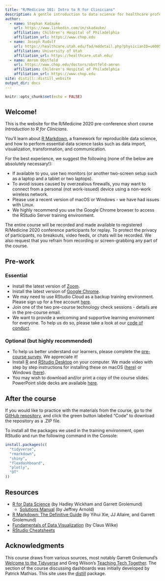 ```yaml
---
title: "R/Medicine 101: Intro to R for Clinicians"
description: A gentle introduction to data science for healthcare professionals and clinical researchers.
author:
  - name: Stephan Kadauke
    url: https://www.linkedin.com/in/skadauke/
    affiliation: Children's Hospital of Philadelphia
    affiliation_url: https://www.chop.edu
  - name: Joseph Rudolf
    url: https://healthcare.utah.edu/fad/mddetail.php?physicianID=u6005682&name=joseph-w-rudolf
    affiliation: University of Utah
    affiliation_url: https://healthcare.utah.edu/
  - name: Amrom Obstfeld
    url: https://www.chop.edu/doctors/obstfeld-amron
    affiliation: Children's Hospital of Philadelphia
    affiliation_url: https://www.chop.edu
site: distill::distill_website
output_dir: docs
---
```


```r
knitr::opts_chunk$set(echo = FALSE)
```

## Welcome!

This is the website for the R/Medicine 2020 pre-conference short course *Introduction to R for Clinicians*.

You'll learn about [R Markdown](https://rmarkdown.rstudio.com/), a framework for reproducible data science, and how to perform essential data science tasks such as data import, visualization, transformation, and communication.

For the best experience, we suggest the following (none of the below are absolutely necessary!):

- If available to you, use two monitors (or another two-screen setup such as a laptop and a tablet or two laptops). 
- To avoid issues caused by overzealous firewalls, you may want to connect from a personal (not work-issued) device using a non-work wireless network. 
- Please use a recent version of macOS or Windows - we have had issues with Linux.
- We highly recommend you use the Google Chrome browser to access the RStudio Server training environment. 

The entire course will be recorded and made available to registered R/Medicine 2020 conference participants for replay. To protect the privacy of participants, no breakouts, video feeds, or chats will be recorded. We also request that you refrain from recording or screen-grabbing any part of the course. 

## Pre-work

### Essential

- Install the latest version of [Zoom](https://zoom.us/download).
- Install the latest version of [Google Chrome](https://www.google.com/chrome/). 
- We may need to use RStudio Cloud as a backup training environment. Please sign up for a free account [here](https://rstudio.cloud). 
- Join one of the two pre-course technology check sessions - details are in the pre-course email.
- We want to provide a welcoming and supportive learning environment for everyone. To help us do so, please take a look at our [code of conduct](https://events.linuxfoundation.org/r-medicine/attend/code-of-conduct/). 

### Optional (but highly recommended)

- To help us better understand our learners, please complete the [pre-course survey](https://bit.ly/rmed2020-101-pre). We appreciate it!
- Install [R](https://cloud.r-project.org/) and [RStudio Desktop](https://rstudio.com/products/rstudio/download/) on your computer. We made video with step by step instructions for installing these on macOS ([here](https://www.youtube.com/watch?v=GM88tYlEy_g)) or Windows ([here](https://www.youtube.com/watch?v=JRKmZK5-6aE)).
- You may wish to download and/or print a copy of the course slides. PowerPoint slide decks are available [here](https://github.com/skadauke/intro-to-r-for-clinicians-rmed2020/tree/master/slides).

## After the course

If you would like to practice with the materials from the course, go to the [GitHub repository](https://github.com/skadauke/intro-to-r-for-clinicians-rmed2020), and click the green button labeled "Code" to download the repository as a .ZIP file. 

To install all the packages we used in the training environment, open RStudio and run the following command in the Console: 

```r
install.packages(c(
  "tidyverse",
  "rmarkdown",
  "shiny",
  "flexdashboard",
  "plotly",
  "DT"
))
```

## Resources

- [R for Data Science](https://r4ds.had.co.nz/) (by Hadley Wickham and Garrett Grolemund)
  - [Solutions Manual](https://jrnold.github.io/r4ds-exercise-solutions/) (by Jeffrey Arnold)
- [R Markdown: The Definitive Guide](https://bookdown.org/yihui/rmarkdown/) (by Yihui Xie, JJ Allaire, and Garrett Grolemund)
- [Fundamentals of Data Visualization](https://clauswilke.com/dataviz/) (by Claus Wilke)
- [RStudio Cheatsheets](https://rstudio.com/resources/cheatsheets/)

## Acknowledgments {.appendix}

This course draws from various sources, most notably Garrett Grolemund's [Welcome to the Tidyverse](https://github.com/rstudio-education/welcome-to-the-tidyverse) and Greg Wilson's [Teaching Tech Together](http://teachtogether.tech/en/). The section of the course discussing dashboards was initially developed by Patrick Mathias. This site uses the [distill](https://rstudio.github.io/distill/) package.